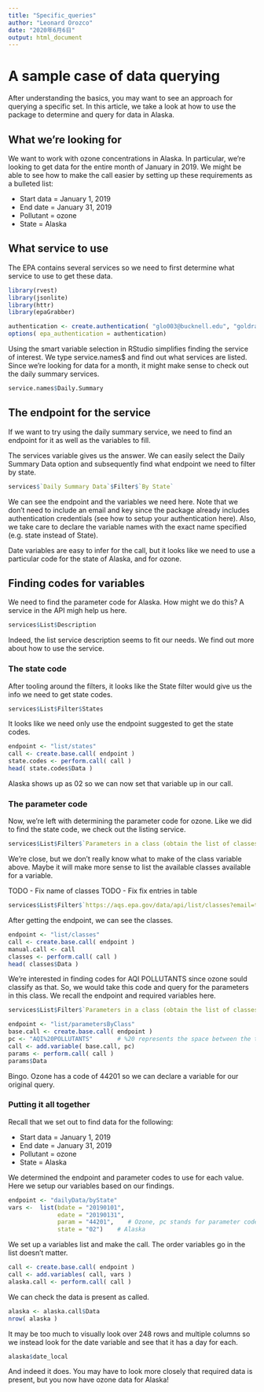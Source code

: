 ```yaml
---
title: "Specific_queries"
author: "Leonard Orozco"
date: "2020年6月6日"
output: html_document
---
```


# A sample case of data querying

After understanding the basics, you may want to see an approach for querying a specific set. In this article, we take a look at how to use the package to determine and query for data in Alaska. 

## What we're looking for

We want to work with ozone concentrations in Alaska. In particular, we're looking to get data for the entire month of January in 2019. We might be able to see how to make the call easier by setting up these requirements as a bulleted list:

* Start data = January 1, 2019
* End date = January 31, 2019
* Pollutant = ozone
* State = Alaska

## What service to use

The EPA contains several services so we need to first determine what service to use 
to get these data. 

```r
library(rvest)
library(jsonlite)
library(httr)
library(epaGrabber)
```

```r
authentication <- create.authentication( "glo003@bucknell.edu", "goldram72")
options( epa_authentication = authentication)
```

Using the smart variable selection in RStudio simplifies finding the service of interest. We type service.names$ and find out what services are listed. Since we're looking for data for a month, it might make sense to check out the daily summary services. 

```r
service.names$Daily.Summary
```

## The endpoint for the service

If we want to try using the daily summary service, we need to find an endpoint for it as well as the variables to fill. 

The services variable gives us the answer. We can easily select the Daily Summary Data option and subsequently find what endpoint we need to filter by state. 

```r
services$`Daily Summary Data`$Filter$`By State`
```
We can see the endpoint and the variables we need here.  Note that we don't need to include an email and key since the package already includes authentication credentials (see how to setup your authentication here). Also, we take care to declare the variable names with the exact name specified (e.g. state instead of State).

Date variables are easy to infer for the call, but it looks like we need to use a particular code for the state of Alaska, and for ozone. 

## Finding codes for variables 

We need to find the parameter code for Alaska. How might we do this? A service in the API migh help us here. 

```r
services$List$Description
```
Indeed, the list service description seems to fit our needs. We find out more about how to use the service. 

### The state code

After tooling around the filters, it looks like the State filter would give us the info we need to get state codes.

```r
services$List$Filter$States
```
It looks like we need only use the endpoint suggested to get the state codes. 

```r
endpoint <- "list/states"
call <- create.base.call( endpoint )
state.codes <- perform.call( call )
head( state.codes$Data )
```
Alaska shows up as 02 so we can now set that variable up in our call. 

### The parameter code

Now, we're left with determining the parameter code for ozone. Like we did to find the state code, we check out the listing service.

```r
services$List$Filter$`Parameters in a class (obtain the list of classes from the List - Parameter Classes service)`
```
We're close, but we don't really know what to make of the class variable above. Maybe it will make more sense to list the available classes available for a variable. 

TODO - Fix name of classes
TODO - Fix fix entries in table

```r
services$List$Filter$`https://aqs.epa.gov/data/api/list/classes?email=test@aqs.api&key=test`
```
After getting the endpoint, we can see the classes.

```r
endpoint <- "list/classes"
call <- create.base.call( endpoint )
manual.call <- call
classes <- perform.call( call )
head( classes$Data )
```
We're interested in finding codes for AQI POLLUTANTS since ozone sould classify as that. 
So, we would take this code and query for the parameters in this class. We recall the endpoint and required variables here.

```r
services$List$Filter$`Parameters in a class (obtain the list of classes from the List - Parameter Classes service)`
```
```r
endpoint <- "list/parametersByClass"
base.call <- create.base.call( endpoint )
pc <- "AQI%20POLLUTANTS"       # %20 represents the space between the two words
call <- add.variable( base.call, pc)
params <- perform.call( call )
params$Data
```
Bingo. Ozone has a code of 44201 so we can declare a variable for our original query. 

### Putting it all together

Recall that we set out to find data for the following:

* Start data = January 1, 2019
* End date = January 31, 2019
* Pollutant = ozone
* State = Alaska

We determined the endpoint and parameter codes to use for each value. Here we setup our variables based on our findings.

```r
endpoint <- "dailyData/byState"
vars <-  list(bdate = "20190101",
              edate = "20190131",
              param = "44201",    # Ozone, pc stands for parameter code
              state = "02")    # Alaska
```

We set up a variables list and make the call. The order variables go in the list doesn't matter.

```r
call <- create.base.call( endpoint )
call <- add.variables( call, vars )
alaska.call <- perform.call( call )
```
We can check the data is present as called. 

```r
alaska <- alaska.call$Data
nrow( alaska )
```
It may be too much to visually look over 248 rows and multiple columns so we instead look for the date variable and see that it has a day for each. 

```r
alaska$date_local
```
And indeed it does. You may have to look more closely that required data is present, but you now have ozone data for Alaska! 